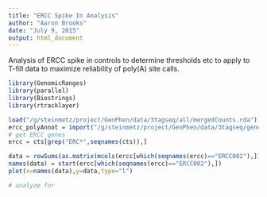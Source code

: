 ```yaml
---
title: "ERCC Spike In Analysis"
author: "Aaron Brooks"
date: "July 9, 2015"
output: html_document
---
```


Analysis of ERCC spike in controls to determine thresholds etc to apply to T-fill data to maximize reliability of poly(A) site calls.

```r
library(GenomicRanges)
library(parallel)
library(Biostrings)
library(rtracklayer)

load("/g/steinmetz/project/GenPhen/data/3tagseq/all/mergedCounts.rda")
ercc_polyAnnot = import("/g/steinmetz/project/GenPhen/data/3tagseq/genome/ERCC/ERCC_polyASite.bed")
# get ERCC genes
ercc = cts[grep("ERC*",seqnames(cts)),]

data = rowSums(as.matrix(mcols(ercc[which(seqnames(ercc)=="ERCC002"),])))
names(data) = start(ercc[which(seqnames(ercc)=="ERCC002"),])
plot(x=names(data),y=data,type="l")

# analyze for 


```

